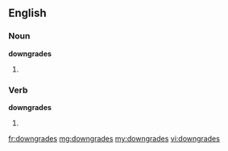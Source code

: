 ==English==

===Noun===
'''downgrades'''

# {{plural of|downgrade}}

===Verb===
'''downgrades'''

# {{third-person singular of|[[downgrade#Verb|downgrade]]}}

[[fr:downgrades]]
[[mg:downgrades]]
[[my:downgrades]]
[[vi:downgrades]]